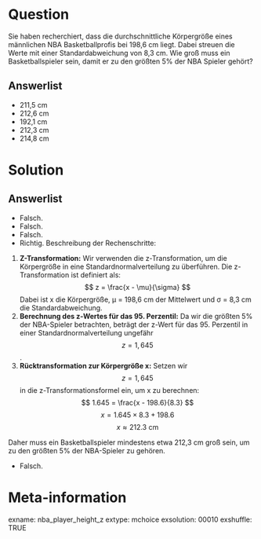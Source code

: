 Question 
======== 

Sie haben recherchiert, dass die durchschnittliche Körpergröße eines männlichen NBA Basketballprofis bei 198,6 cm liegt. Dabei streuen die Werte mit einer Standardabweichung von 8,3 cm. Wie groß muss ein Basketballspieler sein, damit er zu den größten 5% der NBA Spieler gehört?

Answerlist
----------

* 211,5 cm
* 212,6 cm
* 192,1 cm
* 212,3 cm
* 214,8 cm

Solution
========

Answerlist
----------

* Falsch. 
* Falsch. 
* Falsch. 
* Richtig. 
Beschreibung der Rechenschritte: <br>
1. **Z-Transformation:**
   Wir verwenden die z-Transformation, um die Körpergröße in eine Standardnormalverteilung zu überführen.
   Die z-Transformation ist definiert als:
   $$ z = \frac{x - \mu}{\sigma} $$
   Dabei ist x die Körpergröße, μ = 198,6 cm der Mittelwert und σ = 8,3 cm die Standardabweichung.
<br>
2. **Berechnung des z-Wertes für das 95. Perzentil:**
   Da wir die größten 5% der NBA-Spieler betrachten, beträgt der z-Wert für das 95. Perzentil in einer Standardnormalverteilung ungefähr $$ z = 1,645 $$.
<br>
3. **Rücktransformation zur Körpergröße x:**
   Setzen wir $$ z = 1,645 $$ in die z-Transformationsformel ein, um x zu berechnen:
   $$ 1.645 = \frac{x - 198.6}{8.3} $$
   $$ x = 1.645 \times 8.3 + 198.6 $$
   $$ x \approx 212.3 \text{ cm} $$

Daher muss ein Basketballspieler mindestens etwa 212,3 cm groß sein, um zu den größten 5% der NBA-Spieler zu gehören.

* Falsch. 

Meta-information
================
exname: nba_player_height_z
extype: mchoice 
exsolution: 00010
exshuffle: TRUE
